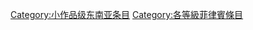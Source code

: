 {{Emptycat}}
{{Articles by Quality|project=東南亞|task_force=yes|parent=東南亞|tf_link=菲律賓任務組|topic=菲律賓|format=toc}}

[[Category:小作品级东南亚条目|Category:小作品级东南亚条目]]
[[Category:各等級菲律賓條目‎|Category:各等級菲律賓條目‎]]